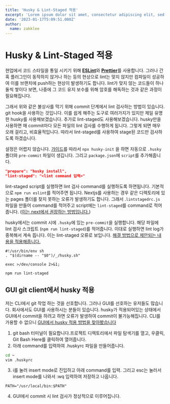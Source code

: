 ```yaml
---
title: 'Husky & Lint-Staged 적용'
excerpt: 'Lorem ipsum dolor sit amet, consectetur adipiscing elit, sed do eiusmod tempor incididunt ut labore et dolore magna aliqua. Praesent elementum facilisis leo vel fringilla est ullamcorper eget. At imperdiet dui accumsan sit amet nulla facilities morbi tempus.'
date: '2023-01-17T5:09:51.000Z'
author:
  name: zakklee
---
```


# Husky & Lint-Staged 적용

현업에서 코드 스타일을 통일 시키기 위해 [**ESLint**](https://eslint.org/)와 [**Prettier**](https://prettier.io/)를 사용합니다. 그러나 간혹 플러그인이 동작하지 않거나 하는 등의 현상으로 lint는 맞지 않지만 컴파일이 성공하여 이를 브랜치에 push하는 현상이 발생하기도 합니다. lint가 맞지 않는 코드들이 하나 둘씩 쌓이다 보면, 나중에 그 코드 유지 보수를 위해 암호를 해독하는 것과 같은 과정이 필요해집니다.

그래서 위와 같은 불상사를 막기 위해 commit 단계에서 lint 검사하는 방법이 있습니다. git hook을 사용하는 것입니다. 이를 쉽게 해주는 도구로 여러가지가 있지만 제일 유명한 husky를 사용해보겠습니다. 추가로 lint-staged도 사용해보겠습니다. husky만을 사용하면 매 commit마다 모든 파일의 lint 검사를 수행하게 됩니다. 그렇게 되면 매우 오래 걸리고, 비효율적입니다. 따라서 lint-staged를 사용하여 stage된 코드만 검사하도록 하겠습니다.

설정은 어렵지 않습니다. [가이드](https://typicode.github.io/husky/#/?id=automatic-recommended)를 따라서 `npx husky-init` 을 하면 자동으로 `.husky` 폴더와 `pre-commit` 파일이 생깁니다. 그리고 `package.json`에 `script`를 추가해줍니다.

```json
"prepare": "husky install",
"lint-staged": "<lint command 입력>"
```

lint-staged script를 실행하면 lint 검사 command를 실행하도록 하면됩니다. 기본적으로 `npm run eslint`를 적어주면 됩니다. Nextjs를 사용하는 경우 같은 디렉토리에 있는 pages 폴더를 찾지 못하는 오류가 발생하기도 합니다. 그래서 .`lintstagedrc.js` 파일을 만들어 command를 적어주고 script에는 `lint-staged`를 command로 적어줍니다. ([이는 next에서 권장하는 방법입니다.](https://nextjs.org/docs/basic-features/eslint#lint-staged))

husky에서는 commit 시에 `.husky`에 있는 `pre-commit`을 실행합니다. 해당 파일에 lint 검사 스크립트 (`npm run lint-staged`)를 적어줍니다. 이대로 실행하면 lint log가 중복해서 계속 뜹니다. 이는 lint-staged 오류로 보입니다. [해결 방법으로 제안되는 내용을 적용해줍니다.](https://github.com/okonet/lint-staged/issues/1164)

```shell
#!/usr/bin/env sh
. "$(dirname -- "$0")/_/husky.sh"

exec >/dev/console 2>&1;

npm run lint-staged
```

## GUI git client에서 husky 적용

저는 CLI에서 git 작업 하는 것을 선호합니다. 그러나 GUI를 선호하는 유저들도 많습니다. 회사에서도 GUI를 사용하시는 분들이 있습니다. husky가 적용되어있는 상태에서 GUI에서 commit을 하려고 하면 오류가 발생하여 commit이 불가능해집니다. CLI를 가용할 수 없으니 [GUI에서 husky 적용 방법을 찾아봤습니다](https://dev.to/studiospindle/using-husky-s-pre-commit-hook-with-a-gui-21ch)

1. git bash 터미널이 필요합니다.프로젝트 디렉토리에서 파일 탐색기를 열고, 우클릭, Git Bash Here를 클릭하여 열어줍니다.
2. 아래 command를 입력하여 .huskyrc 파일을 만들어줍니다.

```bash
cd ~
vim .huskyrc
```

3. i를 눌러 insert mode로 진입하고 아래 command를 입력. 그리고 esc는 눌러서 insert mode를 나와서 :wq 입력하여 저장하고 나옵니다.

```shell
PATH="/usr/local/bin:$PATH"
```

4. GUI에서 commit 시 lint 검사가 정상적으로 이루어집니다.
